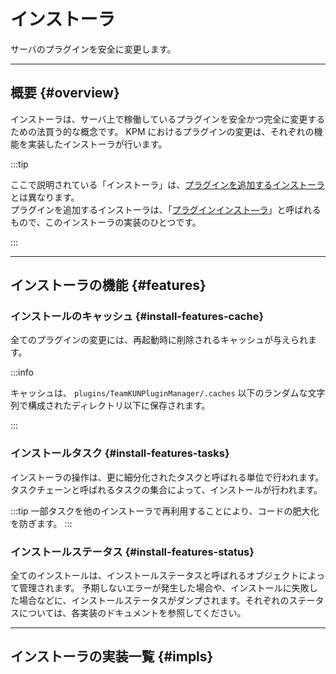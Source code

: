 
# インストーラ

サーバのプラグインを安全に変更します。

---

## 概要 {#overview}

インストーラは、サーバ上で稼働しているプラグインを安全かつ完全に変更するための法買う的な概念です。
KPM におけるプラグインの変更は、それぞれの機能を実装したインストーラが行います。  

:::tip

ここで説明されている「インストーラ」は、[プラグインを追加するインストーラ](/docs/use-kpm/commands/install)とは異なります。  
プラグインを追加するインストーラは、「[プラグインインスト―ラ](/docs/use-kpm/commands/install)」と呼ばれるもので、このインストーラの実装のひとつです。

:::

<Since version="v3" />

---

## インストーラの機能 {#features}

### インストールのキャッシュ {#install-features-cache}

全てのプラグインの変更には、再起動時に削除されるキャッシュが与えられます。  

:::info

キャッシュは、 `plugins/TeamKUNPluginManager/.caches` 以下のランダムな文字列で構成されたディレクトリ以下に保存されます。

:::

### インストールタスク {#install-features-tasks}

インストーラの操作は、更に細分化されたタスクと呼ばれる単位で行われます。タスクチェーンと呼ばれるタスクの集合によって、インストールが行われます。

:::tip
一部タスクを他のインストーラで再利用することにより、コードの肥大化を防ぎます。
:::


<Since version="v3" newMode /> 

### インストールステータス {#install-features-status}

全てのインストールは、インストールステータスと呼ばれるオブジェクトによって管理されます。
予期しないエラーが発生した場合や、インストールに失敗した場合などに、インストールステータスがダンプされます。それぞれのステータスについては、各実装のドキュメントを参照してください。

---

## インストーラの実装一覧 {#impls}

<BelowDocument docId="use-kpm/commands/install" small message=" " />
<BelowDocument docId="use-kpm/commands/uninstall" small message=" " />
